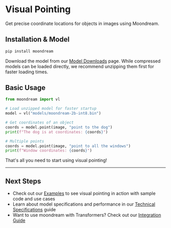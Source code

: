 # Visual Pointing

Get precise coordinate locations for objects in images using Moondream.

## Installation & Model

~~~bash filename="terminal"
pip install moondream
~~~

Download the model from our [Model Downloads](/model-downloads) page. While compressed models can be loaded directly, we recommend unzipping them first for faster loading times.

## Basic Usage

~~~python filename="example.py"
from moondream import vl

# Load unzipped model for faster startup
model = vl("models/moondream-2b-int8.bin")

# Get coordinates of an object
coords = model.point(image, "point to the dog")
print(f"The dog is at coordinates: {coords}")

# Multiple points
coords = model.point(image, "point to all the windows")
print(f"Window coordinates: {coords}")
~~~

That's all you need to start using visual pointing!

---

## Next Steps

- Check out our [Examples](/cookbook/basic-usage) to see visual pointing in action with sample code and use cases
- Learn about model specifications and performance in our [Technical Specifications](/technical-specifications) guide
- Want to use moondream with Transformers? Check out our [Integration Guide](/advanced/transformers)
